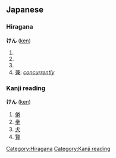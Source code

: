 == Japanese ==          
===Hiragana===  
[[Category:Hiragana]]
'''けん''' ([[ken]])
# {{japdef|剣|[[sword]]}}
# {{japdef|県|[[prefecture]]}}
# {{japdef|間|(''architecture'') [[interval]], [[space]] of piller; (''length unit'') about 1.8 metre.}}
# [[兼]]: ''[[concurrently]]''


===Kanji reading===
[[Category:Kanji reading]]
'''けん''' ([[ken]])
# [[倦]]
# [[拳]]
# [[犬]]
# [[賢]]